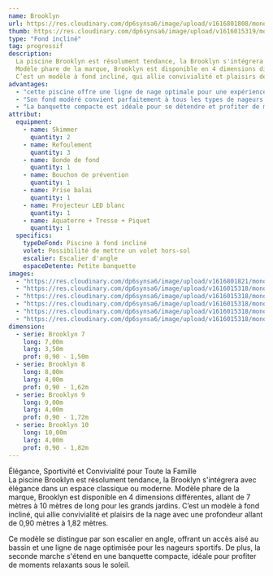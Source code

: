 ```yaml
---
name: Brooklyn
url: https://res.cloudinary.com/dp6synsa6/image/upload/v1616801808/monoblocs-fonds-inclines/brooklynn/BROOKLYN_10_GRISE_2_bimsps.jpg
thumb: https://res.cloudinary.com/dp6synsa6/image/upload/v1616015319/monoblocs-fonds-inclines/brooklynn/schema-brooklyn-1-380x-7b9_kiusx8.gif
type: "Fond incliné"
tag: progressif
description:
  La piscine Brooklyn est résolument tendance, la Brooklyn s'intégrera avec élégance dans un espace classique ou moderne.
  Modèle phare de la marque, Brooklyn est disponible en 4 dimensions différentes, allant de 7 mètres à 10 mètres de long pour les grands jardins.
  C’est un modèle à fond incliné, qui allie convivialité et plaisirs de la nage avec une profondeur allant de 0,90 mètres à 1,82 mètres.
advantages:
  - "cette piscine offre une ligne de nage optimale pour une expérience de natation améliorée."
  - "Son fond modéré convient parfaitement à tous les types de nageurs, assurant une expérience de baignade agréable pour chacun."
  - "La banquette compacte est idéale pour se détendre et profiter de moments de relaxation au bord de l'eau."
attribut:
  equipment:
    - name: Skimmer
      quantity: 2
    - name: Refoulement
      quantity: 3
    - name: Bonde de fond
      quantity: 1
    - name: Bouchon de prévention
      quantity: 1
    - name: Prise balai
      quantity: 1
    - name: Projecteur LED blanc
      quantity: 1
    - name: Aquaterre + Tresse + Piquet
      quantity: 1
  specifics:
    typeDeFond: Piscine à fond incliné
    volet: Possibilité de mettre un volet hors-sol
    escalier: Escalier d'angle
    espaceDetente: Petite banquette
images:
  - "https://res.cloudinary.com/dp6synsa6/image/upload/v1616801821/monoblocs-fonds-inclines/brooklynn/BROOKLYN_10_GRISE_wua4rh.jpg"
  - "https://res.cloudinary.com/dp6synsa6/image/upload/v1616015318/monoblocs-fonds-inclines/brooklynn/piscine-brooklyn-5_vxfyb7.jpg"
  - "https://res.cloudinary.com/dp6synsa6/image/upload/v1616015318/monoblocs-fonds-inclines/brooklynn/piscine-brooklyn-3_gowqva.jpg"
  - "https://res.cloudinary.com/dp6synsa6/image/upload/v1616015318/monoblocs-fonds-inclines/brooklynn/piscine-broklynn-1_tcsba6.jpg"
  - "https://res.cloudinary.com/dp6synsa6/image/upload/v1616015318/monoblocs-fonds-inclines/brooklynn/brooklynn-b-3_ddjlvk.jpg"
  - "https://res.cloudinary.com/dp6synsa6/image/upload/v1616015318/monoblocs-fonds-inclines/brooklynn/piscine-brooklyn-2_udxkjd.jpg"
dimension:
  - serie: Brooklyn 7
    long: 7,00m
    larg: 3,50m
    prof: 0,90 - 1,50m
  - serie: Brooklyn 8
    long: 8,00m
    larg: 4,00m
    prof: 0,90 - 1,62m
  - serie: Brooklyn 9
    long: 9,00m
    larg: 4,00m
    prof: 0,90 - 1,72m
  - serie: Brooklyn 10
    long: 10,00m
    larg: 4,00m
    prof: 0,90 - 1,82m
---
```


<div class=" mt-4 max-w-[720px]">
	<div class="mb-2 text-center font-semibold text-primary">
		Élégance, Sportivité et Convivialité pour Toute la Famille
	</div>
  La piscine Brooklyn est résolument tendance, la Brooklyn s'intégrera avec élégance dans un espace classique ou moderne.
  Modèle phare de la marque, Brooklyn est disponible en 4 dimensions différentes, allant de 7 mètres à 10 mètres de long pour les grands jardins.
  C’est un modèle à fond incliné, qui allie convivialité et plaisirs de la nage avec une profondeur allant de 0,90 mètres à 1,82 mètres.

Ce modèle se distingue par son escalier en angle, offrant un accès aisé au bassin et une ligne de nage optimisée pour les nageurs sportifs. De plus, la seconde marche s'étend en une banquette compacte, idéale pour profiter de moments relaxants sous le soleil.

</div>
